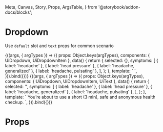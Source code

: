   Meta, Canvas, Story, Props, ArgsTable,
} from '@storybook/addon-docs/blocks';

<Meta
  title="Molecules/Dropdown"
  component={UiDropdown}
/>

# Dropdown

Use `default` slot and `text` props for common scenario

<Canvas>
  <Story
    name="Common"
    height="80px"
    args={{
      text: 'Dropdown toggle',
    }}
  >
    {((args, { argTypes }) => ({
      props: Object.keys(argTypes),
      components: { UiDropdown, UiDropdownItem },
      data() {
        return {
          selected: {},
          symptoms: [
            { label: 'headache' },
            { label: 'head pressure' },
            { label: 'headache, generalized' },
            { label: 'headache, pulsating' },
          ],
        };
      },
      template: `<UiDropdown
        :text="text"
        v-model="selected"
        style="width: 100%; max-width: 304px;"
      >
      <template v-for="(symptom, key) in symptoms" :key="key">
        <UiDropdownItem :value="symptom">{{symptom.label}}</UiDropdownItem>
      </template>
      </UiDropdown>`,
    })).bind({})}
  </Story>
</Canvas>

<Canvas>
  <Story
    name="Common secondary"
    height="80px"
    args={{
      text: 'Dropdown toggle',
    }}
  >
    {((args, { argTypes }) => ({
      props: Object.keys(argTypes),
      components: { UiDropdown, UiDropdownItem, UiText },
      data() {
        return {
          selected: '',
          symptoms: [
            { label: 'headache' },
            { label: 'head pressure' },
            { label: 'headache, generalized' },
            { label: 'headache, pulsating' },
          ],
        };
      },
      template: `<UiDropdown
        :text="text"
      >
        <UiText>You’re about to use a short (3 min), safe and anonymous health checkup.</UiText>
      </UiDropdown>`,
    })).bind({})}
  </Story>
</Canvas>

# Props

<Props of={UiDropdown} />
